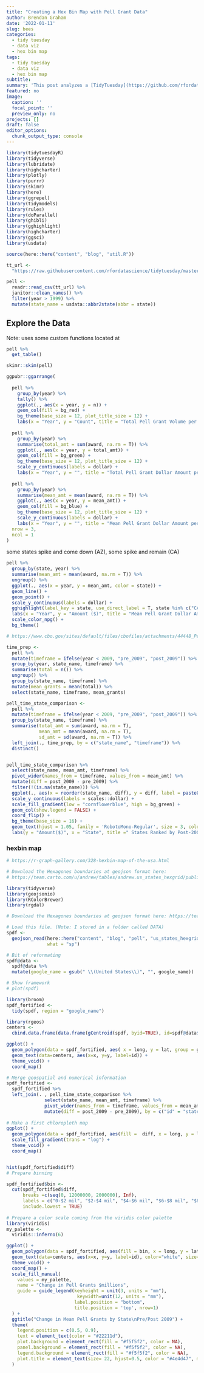 ```yaml
---
title: "Creating a Hex Bin Map with Pell Grant Data"
author: Brendan Graham
date: '2022-01-11'
slug: bees
categories: 
  - tidy tuesday
  - data viz
  - hex bin map
tags:
  - tidy tuesday
  - data viz
  - hex bin map
subtitle: 
summary: 'This post analyzes a [TidyTuesday](https://github.com/rfordatascience/tidytuesday) data set about Pell Grants. After exploring the data I dig into changes in amounts post-2009 and create some visualizations.'
featured: no
image:
  caption: ''
  focal_point: ''
  preview_only: no
projects: []
draft: false
editor_options: 
  chunk_output_type: console
---
```



```r
library(tidytuesdayR)
library(tidyverse)
library(lubridate)
library(highcharter)
library(plotly)
library(purrr)
library(skimr)
library(here)
library(ggrepel)
library(tidymodels)
library(rules)
library(doParallel)
library(ghibli)
library(gghighlight)
library(highcharter)
library(ggsci)
library(usdata)

source(here::here("content", "blog", "util.R"))

tt_url <- 
  "https://raw.githubusercontent.com/rfordatascience/tidytuesday/master/data/2022/2022-08-30/pell.csv"

pell <-
  readr::read_csv(tt_url) %>%
  janitor::clean_names() %>%
  filter(year > 1999) %>%
  mutate(state_name = usdata::abbr2state(abbr = state))
```




## Explore the Data
Note: uses some custom functions located at []()
```r
pell %>% 
  get_table()

skimr::skim(pell)

```

```r
ggpubr::ggarrange(
  
  pell %>% 
    group_by(year) %>%
    tally() %>% 
    ggplot(., aes(x = year, y = n)) +
    geom_col(fill = bg_red) +
    bg_theme(base_size = 12, plot_title_size = 12) + 
    labs(x = "Year", y = "Count", title = "Total Pell Grant Volume per Year"),
  
  pell %>% 
    group_by(year) %>%
    summarise(total_amt = sum(award, na.rm = T)) %>% 
    ggplot(., aes(x = year, y = total_amt)) +
    geom_col(fill = bg_green) +
    bg_theme(base_size = 12, plot_title_size = 12) + 
    scale_y_continuous(labels = dollar) + 
    labs(x = "Year", y = "", title = "Total Pell Grant Dollar Amount per Year"),
  
  pell %>%
    group_by(year) %>%
    summarise(mean_amt = mean(award, na.rm = T)) %>% 
    ggplot(., aes(x = year, y = mean_amt)) +
    geom_col(fill = bg_blue) +
    bg_theme(base_size = 12, plot_title_size = 12) + 
    scale_y_continuous(labels = dollar) + 
    labs(x = "Year", y = "", title = "Mean Pell Grant Dollar Amount per Year"), 
  nrow = 3,
  ncol = 1
)
```

some states spike and come down (AZ), some spike and remain (CA)
```r
pell %>% 
  group_by(state, year) %>%
  summarise(mean_amt = mean(award, na.rm = T)) %>% 
  ungroup() %>%
  ggplot(., aes(x = year, y = mean_amt, color = state)) +
  geom_line() + 
  geom_point() + 
  scale_y_continuous(labels = dollar) + 
  gghighlight(label_key = state, use_direct_label = T, state %in% c("CA", "AZ"), use_group_by = FALSE) + 
  labs(x = "Year", y = "Amount ($)", title = "Mean Pell Grant Dollar Amount per Year") + 
  scale_color_npg() + 
  bg_theme()
```

```r
# https://www.cbo.gov/sites/default/files/cbofiles/attachments/44448_PellGrants_9-5-13.pdf

time_prep <- 
  pell %>%
  mutate(timeframe = ifelse(year < 2009, "pre_2009", "post_2009")) %>%
  group_by(year, state_name, timeframe) %>%
  summarise(total = n()) %>%
  ungroup() %>%
  group_by(state_name, timeframe) %>%
  mutate(mean_grants = mean(total)) %>%
  select(state_name, timeframe, mean_grants)

pell_time_state_comparison <- 
  pell %>%
  mutate(timeframe = ifelse(year < 2009, "pre_2009", "post_2009")) %>%
  group_by(state_name, timeframe) %>%
  summarise(total_amt = sum(award, na.rm = T),
            mean_amt = mean(award, na.rm = T),
            sd_amt = sd(award, na.rm = T)) %>%
  left_join(., time_prep, by = c("state_name", "timeframe")) %>%
  distinct()


pell_time_state_comparison %>% 
  select(state_name, mean_amt, timeframe) %>%
  pivot_wider(names_from = timeframe, values_from = mean_amt) %>%
  mutate(diff = post_2009 - pre_2009) %>%
  filter(!(is.na(state_name))) %>%
  ggplot(., aes(x = reorder(state_name, diff), y = diff, label = paste0("$", round(diff/100000,2)),  fill = log(diff))) + 
  scale_y_continuous(labels = scales::dollar) + 
  scale_fill_gradient(low = "cornflowerblue", high = bg_green) + 
  geom_col(show.legend = FALSE) + 
  coord_flip() + 
  bg_theme(base_size = 16) +
  geom_text(hjust = 1.05, family = 'RobotoMono-Regular', size = 3, color = 'white') + 
  labs(y = "Amount($)", x = "State", title =" States Ranked by Post-2009 Change in Mean Grant Amount")

```

### hexbin map
```r
# https://r-graph-gallery.com/328-hexbin-map-of-the-usa.html

# Download the Hexagones boundaries at geojson format here: 
# https://team.carto.com/u/andrew/tables/andrew.us_states_hexgrid/public/map.

library(tidyverse)
library(geojsonio)
library(RColorBrewer)
library(rgdal)

# Download the Hexagones boundaries at geojson format here: https://team.carto.com/u/andrew/tables/andrew.us_states_hexgrid/public/map.

# Load this file. (Note: I stored in a folder called DATA)
spdf <- 
  geojson_read(here::here("content", "blog", "pell", "us_states_hexgrid.geojson"),
               what = "sp")

# Bit of reformating
spdf@data <- 
  spdf@data %>%
  mutate(google_name = gsub(" \\(United States\\)", "", google_name))

# Show framework
# plot(spdf)

library(broom)
spdf_fortified <- 
  tidy(spdf, region = "google_name")

library(rgeos)
centers <- 
  cbind.data.frame(data.frame(gCentroid(spdf, byid=TRUE), id=spdf@data$iso3166_2))

ggplot() +
  geom_polygon(data = spdf_fortified, aes( x = long, y = lat, group = group), fill="skyblue", color="white") +
  geom_text(data=centers, aes(x=x, y=y, label=id)) +
  theme_void() +
  coord_map()

# Merge geospatial and numerical information
spdf_fortified <- 
  spdf_fortified %>%
  left_join(. , pell_time_state_comparison %>% 
              select(state_name, mean_amt, timeframe) %>%
              pivot_wider(names_from = timeframe, values_from = mean_amt) %>%
              mutate(diff = post_2009 - pre_2009), by = c("id" = "state_name")) 
 
# Make a first chloropleth map
ggplot() +
  geom_polygon(data = spdf_fortified, aes(fill =  diff, x = long, y = lat, group = group)) +
  scale_fill_gradient(trans = "log") +
  theme_void() +
  coord_map()


hist(spdf_fortified$diff)
# Prepare binning

spdf_fortified$bin <-
  cut(spdf_fortified$diff, 
      breaks =c(seq(0, 12000000, 2000000), Inf), 
      labels = c("0-$2 mil", "$2-$4 mil", "$4-$6 mil", "$6-$8 mil", "$8-$10 mil", "$10-$12 mil", "$12+ mil"),
      include.lowest = TRUE)
 
# Prepare a color scale coming from the viridis color palette
library(viridis)
my_palette <-
  viridis::inferno(6)

ggplot() +
  geom_polygon(data = spdf_fortified, aes(fill = bin, x = long, y = lat, group = group)) +
  geom_text(data=centers, aes(x=x, y=y, label=id), color="white", size=3, alpha=0.6) +
  theme_void() +
  coord_map() + 
  scale_fill_manual( 
    values = my_palette, 
    name = "Change in Pell Grants $millions", 
    guide = guide_legend(keyheight = unit(3, units = "mm"),
                          keywidth=unit(12, units = "mm"),
                         label.position = "bottom",
                         title.position = 'top', nrow=1) 
  ) +
  ggtitle("Change in Mean Pell Grants by State\nPre/Post 2009") +
  theme(
    legend.position = c(0.5, 0.9),
    text = element_text(color = "#22211d"),
    plot.background = element_rect(fill = "#f5f5f2", color = NA), 
    panel.background = element_rect(fill = "#f5f5f2", color = NA), 
    legend.background = element_rect(fill = "#f5f5f2", color = NA),
    plot.title = element_text(size= 22, hjust=0.5, color = "#4e4d47", margin = margin(b = -0.1, t = 0.4, l = 2, unit = "cm")),
  )


```
